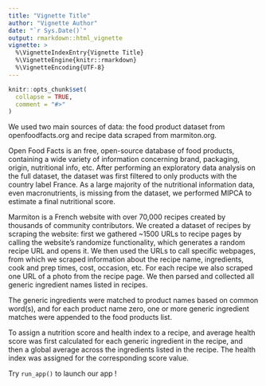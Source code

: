 ```yaml
---
title: "Vignette Title"
author: "Vignette Author"
date: "`r Sys.Date()`"
output: rmarkdown::html_vignette
vignette: >
  %\VignetteIndexEntry{Vignette Title}
  %\VignetteEngine{knitr::rmarkdown}
  %\VignetteEncoding{UTF-8}
---
```


```r
knitr::opts_chunk$set(
  collapse = TRUE,
  comment = "#>"
)
```

We used two main sources of data: the food product dataset from openfoodfacts.org and recipe data scraped from marmiton.org. 

Open Food Facts is an free, open-source database of food products, containing a wide variety of information concerning brand, packaging, origin, nutritional info, etc. After performing an exploratory data analysis on the full dataset, the dataset was first filtered to only products with the country label France. As a large majority of the nutritional information data, even macronutrients, is missing from the dataset, we performed MIPCA to estimate a final nutritional score.

Marmiton is a French website with over 70,000 recipes created by thousands of community contributors. We created a dataset of recipes by scraping the website: first we gathered ~1500 URLs to recipe pages by calling the website’s randomize functionality, which generates a random recipe URL and opens it. We then used the URLs to call specific webpages, from which we scraped information about the recipe name, ingredients, cook and prep times, cost, occasion, etc. For each recipe we also scraped one URL of a photo from the recipe page. We then parsed and collected all generic ingredient names listed in recipes. 

The generic ingredients were matched to product names based on common word(s), and for each product name zero, one or more generic ingredient matches were appended to the food products list. 

To assign a nutrition score and health index to a recipe, and average health score was first calculated for each generic ingredient in the recipe, and then a global average across the ingredients listed in the recipe. The health index was assigned for the corresponding score value.

Try `run_app()` to launch our app !
